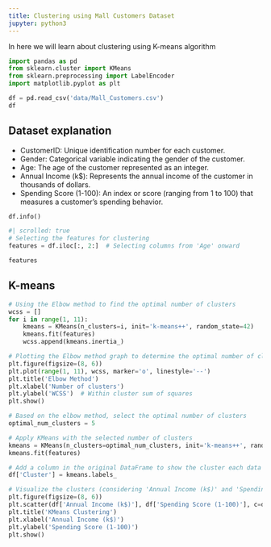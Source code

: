 ```yaml
---
title: Clustering using Mall Customers Dataset
jupyter: python3
---
```


In here we will learn about clustering using K-means algorithm

```python
import pandas as pd
from sklearn.cluster import KMeans
from sklearn.preprocessing import LabelEncoder
import matplotlib.pyplot as plt
```

```python
df = pd.read_csv('data/Mall_Customers.csv')
df
```

## Dataset explanation
- CustomerID: Unique identification number for each customer.
- Gender: Categorical variable indicating the gender of the customer.
- Age: The age of the customer represented as an integer.
- Annual Income (k$): Represents the annual income of the customer in thousands of dollars.
- Spending Score (1-100): An index or score (ranging from 1 to 100) that measures a customer's spending behavior.

```python
df.info()
```

```python
#| scrolled: true
# Selecting the features for clustering
features = df.iloc[:, 2:]  # Selecting columns from 'Age' onward
```

```python
features
```
## K-means

```python
# Using the Elbow method to find the optimal number of clusters
wcss = []
for i in range(1, 11):
    kmeans = KMeans(n_clusters=i, init='k-means++', random_state=42)
    kmeans.fit(features)
    wcss.append(kmeans.inertia_)
```

```python
# Plotting the Elbow method graph to determine the optimal number of clusters
plt.figure(figsize=(8, 6))
plt.plot(range(1, 11), wcss, marker='o', linestyle='--')
plt.title('Elbow Method')
plt.xlabel('Number of clusters')
plt.ylabel('WCSS')  # Within cluster sum of squares
plt.show()
```

```python
# Based on the elbow method, select the optimal number of clusters
optimal_num_clusters = 5
```

```python
# Apply KMeans with the selected number of clusters
kmeans = KMeans(n_clusters=optimal_num_clusters, init='k-means++', random_state=42)
kmeans.fit(features)
```

```python
# Add a column in the original DataFrame to show the cluster each data point belongs to
df['Cluster'] = kmeans.labels_
```

```python
# Visualize the clusters (considering 'Annual Income (k$)' and 'Spending Score')
plt.figure(figsize=(8, 6))
plt.scatter(df['Annual Income (k$)'], df['Spending Score (1-100)'], c=df['Cluster'], cmap='viridis')
plt.title('KMeans Clustering')
plt.xlabel('Annual Income (k$)')
plt.ylabel('Spending Score (1-100)')
plt.show()
```


